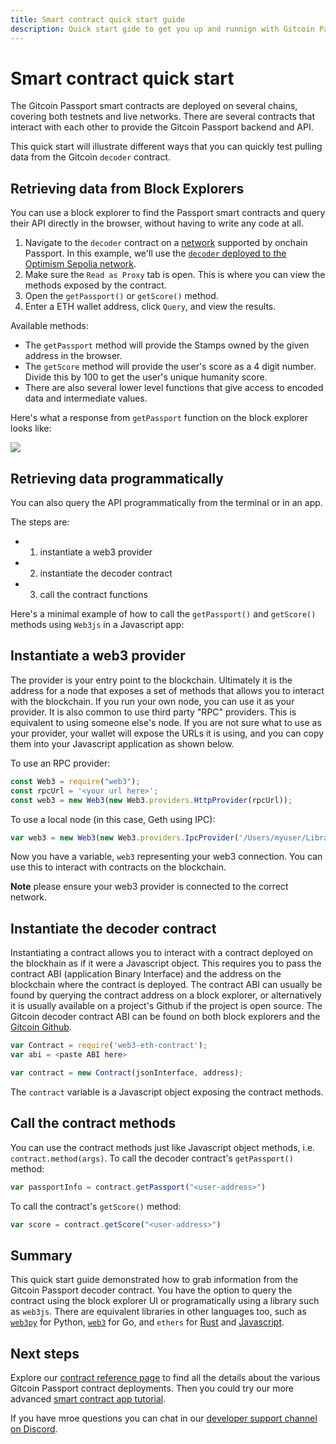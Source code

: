 ```yaml
---
title: Smart contract quick start guide
description: Quick start gide to get you up and runnign with Gitcoin Passport's smart contracts.
---
```


# Smart contract quick start

The Gitcoin Passport smart contracts are deployed on several chains, covering both testnets and live networks. 
There are several contracts that interact with each other to provide the Gitcoin Passport backend and API. 

This quick start will illustrate different ways that you can quickly test pulling data from the Gitcoin `decoder` contract.

## Retrieving data from Block Explorers

You can use a block explorer to find the Passport smart contracts and query their API directly in the browser, without having to write any code at all.

1. Navigate to the `decoder` contract on a [network](../contract-reference#contract-addresses) supported by onchain Passport. In this example, we'll use the [`decoder` deployed to the Optimism Sepolia network](https://sepolia-optimism.etherscan.io/address/0xe53C60F8069C2f0c3a84F9B3DB5cf56f3100ba56). 
2. Make sure the `Read as Proxy` tab is open. This is where you can view the methods exposed by the contract. 
3. Open the `getPassport()` or `getScore()` method.
4. Enter a ETH wallet address, click `Query`, and view the results. 

Available methods:
* The `getPassport` method will provide the Stamps owned by the given address in the browser.
* The `getScore` method will provide the user's score as a 4 digit number. Divide this by 100 to get the user's unique humanity score. 
* There are also several lower level functions that give access to encoded data and intermediate values. 

Here's what a response from `getPassport` function on the block explorer looks like:

![](public/basescan.png)


## Retrieving data programmatically

You can also query the API programmatically from the terminal or in an app. 

The steps are:
- 1. instantiate a web3 provider
- 2. instantiate the decoder contract
- 3. call the contract functions

Here's a minimal example of how to call the `getPassport()` and `getScore()` methods using `Web3js` in a Javascript app:

## Instantiate a web3 provider

The provider is your entry point to the blockchain. Ultimately it is the address for a node that exposes a set of methods that allows you to interact with the blockchain.
If you run your own node, you can use it as your provider. It is also common to use third party "RPC" providers. This is equivalent to using someone else's node.
If you are not sure what to use as your provider, your wallet will expose the URLs it is using, and you can copy them into your Javascript application as shown below.

To use an RPC provider:

```js
const Web3 = require("web3");
const rpcUrl = '<your url here>';
const web3 = new Web3(new Web3.providers.HttpProvider(rpcUrl));
```

To use a local node (in this case, Geth using IPC):

```js
var web3 = new Web3(new Web3.providers.IpcProvider('/Users/myuser/Library/Ethereum/geth.ipc', net))
```
Now you have a variable, `web3` representing your web3 connection. You can use this to interact with contracts on the blockchain. 

**Note** please ensure your web3 provider is connected to the correct network.


## Instantiate the decoder contract

Instantiating a contract allows you to interact with a contract deployed on the blockhain as if it were a Javascript object.
This requires you to pass the contract ABI (application Binary Interface) and the address on the blockchain where the contract is deployed.
The contract ABI can usually be found by querying the contract address on a block explorer, or alternatively it is usually available on a project's Github if the project is open source.
The Gitcoin decoder contract ABI can be found on both block explorers and the [Gitcoin Github](https://github.com/gitcoinco/eas-proxy/blob/main/deployments/abi/GitcoinPassportDecoder.json). 

```js
var Contract = require('web3-eth-contract');
var abi = <paste ABI here>

var contract = new Contract(jsonInterface, address);
```

The `contract` variable is a Javascript object exposing the contract methods.


## Call the contract methods

You can use the contract methods just like Javascript object methods, i.e. `contract.method(args)`. 
To call the decoder contract's `getPassport()` method:

```js
var passportInfo = contract.getPassport("<user-address>")
```

To call the contract's `getScore()` method:

```js
var score = contract.getScore("<user-address>")
```


## Summary

This quick start guide demonstrated how to grab information from the Gitcoin Passport decoder contract. 
You have the option to query the contract using the block explorer UI or programatically using a library such as `web3js`. 
There are equivalent libraries in other languages too, such as [`web3py`](https://web3py.readthedocs.io/en/stable/) for Python, [`web3`](https://pkg.go.dev/github.com/gochain/web3) for Go,
and `ethers` for [Rust](https://github.com/gakonst/ethers-rs) and [Javascript](https://docs.ethers.org/v5/).


## Next steps

Explore our [contract reference page](./contract-reference.mdx) to find all the details about the various Gitcoin Passport contract deployments. 
Then you could try our more advanced [smart contract app tutorial](./integrating-onchain-stamp-data.md).

If you have mroe questions you can chat in our [developer support channel on Discord](https://discord.com/channels/562828676480237578/986222591096279040).

